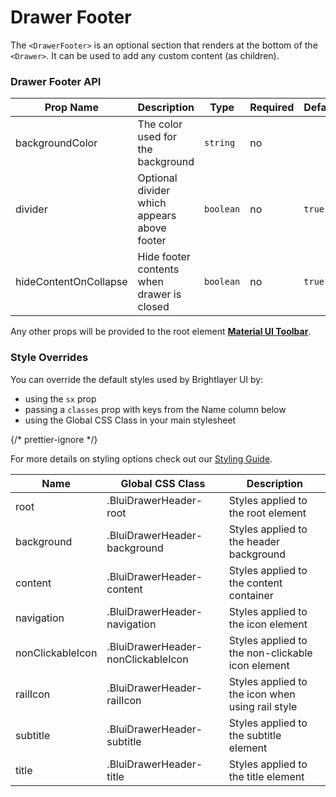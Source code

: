 
# Drawer Footer

The `<DrawerFooter>` is an optional section that renders at the bottom of the `<Drawer>`. It can be used to add any custom content (as children).

### Drawer Footer API

<Box >

| Prop Name             | Description                                 | Type      | Required | Default |
| --------------------- | ------------------------------------------- | --------- | -------- | ------- |
| backgroundColor       | The color used for the background           | `string`  | no       |         |
| divider               | Optional divider which appears above footer | `boolean` | no       | `true`  |
| hideContentOnCollapse | Hide footer contents when drawer is closed  | `boolean` | no       | `true`  |

</Box>

Any other props will be provided to the root element [**Material UI Toolbar**](https://mui.com/material-ui/api/toolbar/).

### Style Overrides

You can override the default styles used by Brightlayer UI by:

-   using the `sx` prop
-   passing a `classes` prop with keys from the Name column below
-   using the Global CSS Class in your main stylesheet

{/* prettier-ignore */}
<p>For more details on styling options check out our <a href={`https://github.com/brightlayer-ui/react-component-library/blob/${DOCS_BRANCH}/docs/src/shared/markdown/StyleOverridesGuide.md`}>Styling Guide</a>.</p>

<Box  >

| Name             | Global CSS Class                   | Description                                      |
| ---------------- | ---------------------------------- | ------------------------------------------------ |
| root             | .BluiDrawerHeader-root             | Styles applied to the root element               |
| background       | .BluiDrawerHeader-background       | Styles applied to the header background          |
| content          | .BluiDrawerHeader-content          | Styles applied to the content container          |
| navigation       | .BluiDrawerHeader-navigation       | Styles applied to the icon element               |
| nonClickableIcon | .BluiDrawerHeader-nonClickableIcon | Styles applied to the non-clickable icon element |
| railIcon         | .BluiDrawerHeader-railIcon         | Styles applied to the icon when using rail style |
| subtitle         | .BluiDrawerHeader-subtitle         | Styles applied to the subtitle element           |
| title            | .BluiDrawerHeader-title            | Styles applied to the title element              |

</Box>
